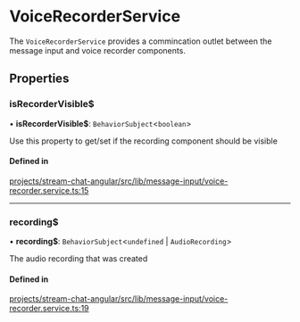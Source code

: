 # VoiceRecorderService

The `VoiceRecorderService` provides a commincation outlet between the message input and voice recorder components.

## Properties

### isRecorderVisible$

• **isRecorderVisible$**: `BehaviorSubject`<`boolean`\>

Use this property to get/set if the recording component should be visible

#### Defined in

[projects/stream-chat-angular/src/lib/message-input/voice-recorder.service.ts:15](https://github.com/GetStream/stream-chat-angular/blob/3852f92f1afb8333d2b9c35eae230a819f364de6/projects/stream-chat-angular/src/lib/message-input/voice-recorder.service.ts#L15)

___

### recording$

• **recording$**: `BehaviorSubject`\<`undefined` \| `AudioRecording`\>

The audio recording that was created

#### Defined in

[projects/stream-chat-angular/src/lib/message-input/voice-recorder.service.ts:19](https://github.com/GetStream/stream-chat-angular/blob/3852f92f1afb8333d2b9c35eae230a819f364de6/projects/stream-chat-angular/src/lib/message-input/voice-recorder.service.ts#L19)
